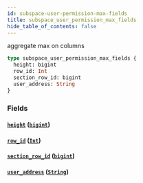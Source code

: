 ```yaml
---
id: subspace-user-permission-max-fields
title: subspace_user_permission_max_fields
hide_table_of_contents: false
---
```


aggregate max on columns

```graphql
type subspace_user_permission_max_fields {
  height: bigint
  row_id: Int
  section_row_id: bigint
  user_address: String
}
```

### Fields

#### [`height`](#) ([`bigint`](/07-graphql/scalars/bigint))

#### [`row_id`](#) ([`Int`](/07-graphql/scalars/int))

#### [`section_row_id`](#) ([`bigint`](/07-graphql/scalars/bigint))

#### [`user_address`](#) ([`String`](/07-graphql/scalars/string))
